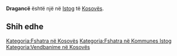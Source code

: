 {{Fshat në 
 | Emri                = Dragancë
 | EmriAlt                = 
 | NAME_SHORT_FORM=      
 | NAME_GENERIC=      
 | NAME_SORT_NAME_RO=      DRAGANCE
 | FULL_NAME_RO = Dragancë
 | FULL_NAME_ND_RO=Dragance
 | SORT_NAME_RG=DRAGANCE
 | FULL_NAME_RG=Dragancë
 | FULL_NAME_ND_RG=Dragance
 | SRP_NAME_SHORT_FORM=      
 | SRP_NAME_GENERIC=      
 | SRP_NAME_SORT_NAME_RO=      
 | SRP_FULL_NAME_RO = 
 | SRP_FULL_NAME_ND_RO=
 | SRP_SORT_NAME_RG=
 | SRP_FULL_NAME_RG=
 | SRP_FULL_NAME_ND_RG=
 | Emri (Rasa dhanore) = 
 | Figura              = 
 | Shteti              = Kosovo
 | Komuna              = Istog
 | Kodi postar         = 
 | Sipërfaqja          = 

 | Popullsia           = 

 | Regj. i popullsisë  = 
 | Dend. e popullsisë  = 
 | Faqja zyrtare       = 
 <!--- Koordinatat ----> 
 | Gjerësia            = 42.543142
 | Gjatësia            = 21.472858
 | Lartësia            = 
}}
'''Dragancë''' është një [[]] në [[Istog]] të [[Kosovës]].

<!-- == Gjeografia == -->
<!-- == Historia == -->
<!-- == Demografia == -->
== Shih edhe ==
{{Komuna Istog}}
{{Kosovo-Administrata-Cung}}

[[Kategoria:Fshatra në Kosovës]]
[[Kategoria:Fshatra në Kommunes Istog]]
[[Kategoria:Vendbanime në Kosovës]]